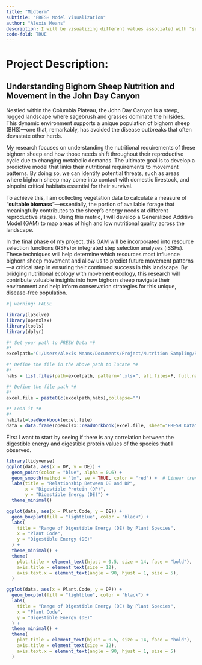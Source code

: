 ```yaml
---
title: "Midterm"
subtitle: "FRESH Model Visualization"
author: "Alexis Means"
description: I will be visualizing different values associated with "suitable biomass" from my FRESH model that will be used a covariate to create a GAM in my later models 
code-fold: TRUE
---
```


# Project Description:

## **Understanding Bighorn Sheep Nutrition and Movement in the John Day Canyon**

Nestled within the Columbia Plateau, the John Day Canyon is a steep, rugged landscape where sagebrush and grasses dominate the hillsides. This dynamic environment supports a unique population of bighorn sheep (BHS)—one that, remarkably, has avoided the disease outbreaks that often devastate other herds.

My research focuses on understanding the nutritional requirements of these bighorn sheep and how those needs shift throughout their reproductive cycle due to changing metabolic demands. The ultimate goal is to develop a predictive model that links their nutritional requirements to movement patterns. By doing so, we can identify potential threats, such as areas where bighorn sheep may come into contact with domestic livestock, and pinpoint critical habitats essential for their survival.

To achieve this, I am collecting vegetation data to calculate a measure of “**suitable biomass**”—essentially, the portion of available forage that meaningfully contributes to the sheep’s energy needs at different reproductive stages. Using this metric, I will develop a Generalized Additive Model (GAM) to map areas of high and low nutritional quality across the landscape.

In the final phase of my project, this GAM will be incorporated into resource selection functions (RSFs)or integrated step selection analyses (iSSFs). These techniques will help determine which resources most influence bighorn sheep movement and allow us to predict future movement patterns—a critical step in ensuring their continued success in this landscape. By bridging nutritional ecology with movement ecology, this research will contribute valuable insights into how bighorn sheep navigate their environment and help inform conservation strategies for this unique, disease-free population.

```r
#| warning: FALSE

library(lpSolve)
library(openxlsx)
library(tools)
library(dplyr)

#* Set your path to FRESH Data *#
#* 
excelpath="C:/Users/Alexis Means/Documents/Project/Nutrition Sampling/R code/FRESH/processed.data/" 

#* Define the file in the above path to locate *#
#* 
habs = list.files(path=excelpath, pattern=".xlsx", all.files=F, full.names=F, recursive=FALSE, ignore.case=T,include.dirs=FALSE) 

#* Define the file path *#
#* 
excel.file = paste0(c(excelpath,habs),collapse="")

#* Load it *#
#* 
habitat=loadWorkbook(excel.file)
data = data.frame(openxlsx::readWorkbook(excel.file, sheet="FRESH Data", startRow=1, colNames=TRUE))

```

First I want to start by seeing if there is any correlation between the digestible energy and digestible protein values of the species that I observed.

```r
library(tidyverse)
ggplot(data, aes(x = DP, y = DE)) +
  geom_point(color = "blue", alpha = 0.6) +
  geom_smooth(method = "lm", se = TRUE, color = "red") +  # Linear trend line
  labs(title = "Relationship Between DE and DP",
       x = "Digestible Protein (DP)",
       y = "Digestible Energy (DE)") +
  theme_minimal()
```

```r
ggplot(data, aes(x = Plant.Code, y = DE)) +
  geom_boxplot(fill = "lightblue", color = "black") + 
  labs(
    title = "Range of Digestible Energy (DE) by Plant Species",
    x = "Plant Code",
    y = "Digestible Energy (DE)"
  ) +
  theme_minimal() +  
  theme(
    plot.title = element_text(hjust = 0.5, size = 14, face = "bold"),
    axis.title = element_text(size = 12),
    axis.text.x = element_text(angle = 90, hjust = 1, size = 5),
  )
```

```r
ggplot(data, aes(x = Plant.Code, y = DP)) +
  geom_boxplot(fill = "lightblue", color = "black") + 
  labs(
    title = "Range of Digestible Energy (DE) by Plant Species",
    x = "Plant Code",
    y = "Digestible Energy (DE)"
  ) +
  theme_minimal() +  
  theme(
    plot.title = element_text(hjust = 0.5, size = 14, face = "bold"),
    axis.title = element_text(size = 12),
    axis.text.x = element_text(angle = 90, hjust = 1, size = 5) 
  )
```
